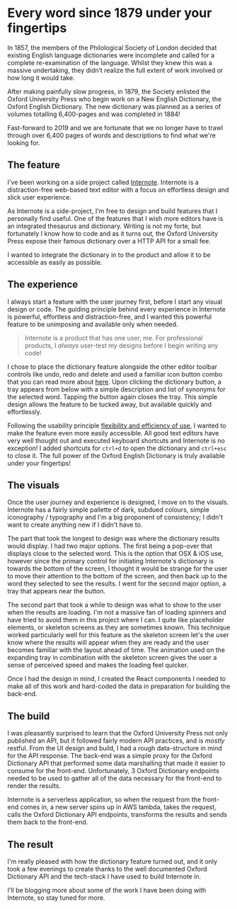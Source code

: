 
# Every word since 1879 under your fingertips

In 1857, the members of the Philological Society of London decided that existing English language dictionaries were incomplete and called for a complete re-examination of the language. Whilst they knew this was a massive undertaking, they didn’t realize the full extent of work involved or how long it would take.

After making painfully slow progress, in 1879, the Society enlisted the Oxford University Press who begin work on a New English Dictionary, the Oxford English Dictionary. The new dictionary was planned as a series of volumes totalling 6,400-pages and was completed in 1884!

Fast-forward to 2019 and we are fortunate that we no longer have to trawl through over 6,400 pages of words and descriptions to find what we're looking for.

## The feature

I've been working on a side project called [Internote](https://internote.app). Internote is a distraction-free web-based text editor with a focus on effortless design and slick user experience.

As Internote is a side-project, I'm free to design and build features that I personally find useful. One of the features that I wish more editors have is an integrated thesaurus and dictionary. Writing is not my forte, but fortunately I know how to code and as it turns out, the Oxford University Press expose their famous dictionary over a HTTP API for a small fee.

I wanted to integrate the dictionary in to the product and allow it to be accessible as easily as possible.

<Gif src="../../static/internote/dictionary.gif" />

## The experience

I always start a feature with the user journey first, before I start any visual design or code. The guiding principle behind every experience in Internote is powerful, effortless and distraction-free, and I wanted this powerful feature to be unimposing and available only when needed.

> Internote is a product that has one user, me. For professional products, I _always_ user-test my designs before I begin writing any code!

I chose to place the dictionary feature alongside the other editor toolbar controls like undo, redo and delete and used a familiar icon button combo that you can read more about [here](/blog/a-unique-approach-to-tooltips). Upon clicking the dictionary button, a tray appears from below with a simple description and list of synonyms for the selected word. Tapping the button again closes the tray. This simple design allows the feature to be tucked away, but available quickly and effortlessly.

Following the usability principle [flexibility and efficiency of use](https://www.nngroup.com/articles/ten-usability-heuristics/), I wanted to make the feature even more easily accessible. All good text editors have very well thought out and executed keyboard shortcuts and Internote is no exception! I added shortcuts for `ctrl+d` to open the dictionary and `ctrl+esc` to close it. The full power of the Oxford English Dictionary is truly available under your fingertips!

## The visuals

Once the user journey and experience is designed, I move on to the visuals. Internote has a fairly simple pallette of dark, subdued colours, simple iconography / typography and I'm a big proponent of consistency; I didn't want to create anything new if I didn't have to.

The part that took the longest to design was where the dictionary results would display. I had two major options. The first being a pop-over that displays close to the selected word. This is the option that OSX & iOS use, however since the primary control for initiating Internote's dictionary is towards the bottom of the screen, I thought it would be strange for the user to move their attention to the bottom of the screen, and then back up to the word they selected to see the results. I went for the second major option, a tray that appears near the button.

<Gif src="../../static/internote/dictionary2.gif" />

The second part that took a while to design was what to show to the user when the results are loading. I'm not a massive fan of loading spinners and have tried to avoid them in this project where I can. I quite like placeholder elements, or skeleton screens as they are sometimes known. This technique worked particularly well for this feature as the skeleton screen let's the user know where the results will appear when they are ready and the user becomes familiar with the layout ahead of time. The animation used on the expanding tray in combination with the skeleton screen gives the user a sense of perceived speed and makes the loading feel quicker.

Once I had the design in mind, I created the React components I needed to make all of this work and hard-coded the data in preparation for building the back-end.

## The build

I was pleasantly surprised to learn that the Oxford University Press not only published an API, but it followed fairly modern API practices, and is _mostly_ restful. From the UI design and build, I had a rough data-structure in mind for the API response. The back-end was a simple proxy for the Oxford Dictionary API that performed some data marshalling that made it easier to consume for the front-end. Unfortunately, 3 Oxford Dictionary endpoints needed to be used to gather all of the data necessary for the front-end to render the results.

Internote is a serverless application, so when the request from the front-end comes in, a new server spins up in AWS lambda, takes the request, calls the Oxford Dictionary API endpoints, transforms the results and sends them back to the front-end.

## The result

<Gif src="../../static/internote/dictionary3.gif" />

I'm really pleased with how the dictionary feature turned out, and it only took a few evenings to create thanks to the well documented Oxford Dictionary API and the tech-stack I have used to build Internote in.

I'll be blogging more about some of the work I have been doing with Internote, so stay tuned for more.
